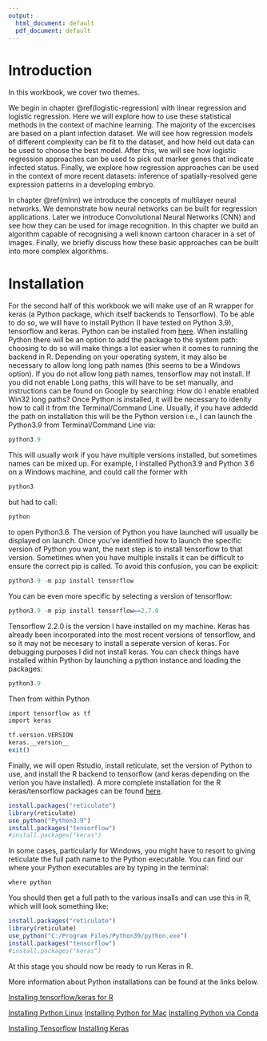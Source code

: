 ```yaml
---
output:
  html_document: default
  pdf_document: default
---
```

# Introduction {#intro}

In this workbook, we cover two themes. 

We begin in chapter \@ref(logistic-regression) with linear regression and logistic regression. Here we will explore how to use these statistical methods in the context of machine learning. The majority of the excercises are based on a plant infection dataset. We will see how regression models of different complexity can be fit to the dataset, and how held out data can be used to choose the best model. After this, we will see how logistic regression approaches can be used to pick out marker genes that indicate infected status. Finally, we explore how regression approaches can be used in the context of more recent datasets: inference of spatially-resolved gene expression patterns in a developing embryo.

In chapter \@ref(mlnn) we introduce the concepts of multilayer neural networks. We demonstrate how neural networks can be built for regression applications. Later we introduce Convolutional Neural Networks (CNN) and see how they can be used for image recognition. In this chapter we build an algorithm capable of recognising a well known cartoon characer in a set of images. Finally, we briefly discuss how these basic approaches can be built into more complex algorithms.

# Installation

For the second half of this workbook we will make use of an R wrapper for keras (a Python package, which itself backends to Tensorflow). To be able to do so, we will have to install Python (I have tested on Python 3.9), tensorflow and keras. Python can be installed from [here](https://www.python.org/downloads/). When installing Python there will be an option to add the package to the system path: choosing to do so will make things a lot easier when it comes to running the backend in R. Depending on your operating system, it may also be necessary to allow long long path names (this seems to be a Windows option). If you do not allow long path names, tensorflow may not install. If you did not enable Long paths, this will have to be set manually, and instructions can be found on Google by searching: How do I enable enabled Win32 long paths? Once Python is installed, it will be necessary to idenity how to call it from the Terminal/Command Line. Usually, if you have addedd the path on installation this will be the Python version i.e., I can launch the Python3.9 from Terminal/Command Line via:

```r
python3.9
```

This will usually work if you have multiple versions installed, but sometimes names can be mixed up. For example, I installed Python3.9 and Python 3.6 on a Windows machine, and could call the former with 

```r
python3
```

but had to call:

```r
python
```

to open Python3.6. The version of Python you have launched will usually be displayed on launch. Once you've identified how to launch the specific version of Python you want, the next step is to install tensorflow to that version. Sometimes when you have multiple installs it can be difficult to ensure the correct pip is called. To avoid this confusion, you can be explicit:

```r
python3.9 -m pip install tensorflow
```

You can be even more specific by selecting a version of tensorflow:

```r
python3.9 -m pip install tensorflow==2.7.0
```

Tensorflow 2.2.0 is the version I have installed on my machine. Keras has already been incorporated into the most recent versions of tensorflow, and so it may not be necesary to install a seperate version of keras. For debugging purposes I did not install keras. You can check things have installed within Python by launching a python instance and loading the packages:

```r
python3.9
```

Then from within Python 
```r
import tensorflow as tf
import keras

tf.version.VERSION
keras.__version__
exit()
```

Finally, we will open Rstudio, install reticulate, set the version of Python to use, and install the R backend to tensorflow (and keras depending on the verion you have installed).  A more complete installation for the R keras/tensorflow packages can be found [here](https://tensorflow.rstudio.com/install/).

```r
install.packages("reticulate")
library(reticulate)
use_python("Python3.9")
install.packages("tensorflow")
#install.packages("keras")
```

In some cases, particularly for Windows, you might have to resort to giving reticulate the full path name to the Python executable. You can find our where your Python executables are by typing in the terminal:

```r
where python
```

You should then get a full path to the various insalls and can use this in R, which will look something like:

```r
install.packages("reticulate")
library(reticulate)
use_python("C:/Program Files/Python39/python.exe")
install.packages("tensorflow")
#install.packages("keras")
```
At this stage you should now be ready to run Keras in R.

More information about Python installations can be found at the links below.

[Installing tensorflow/keras for R](https://tensorflow.rstudio.com/install/)

[Installing Python Linux](http://docs.python-guide.org/en/latest/starting/install3/linux/)
[Installing Python for Mac](http://docs.python-guide.org/en/latest/starting/install3/osx/)
[Installing Python via Conda](https://conda.io/docs/user-guide/tasks/manage-python.html)

[Installing Tensorflow](https://www.tensorflow.org/install/)
[Installing Keras](https://keras.io/#installation)


